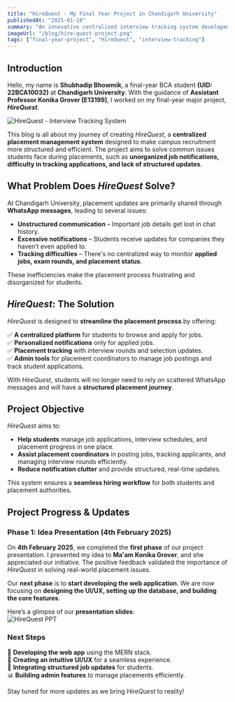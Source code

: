 ```yaml
---
title: "HireQuest - My Final Year Project in Chandigarh University"
publishedAt: "2025-01-18"
summary: "An innovative centralized interview tracking system developed as Shubhadip Bhowmik's final year project, focusing on simplifying the hiring process."
imageUrl: "/blog/hire-quest-project.png"
tags: ["final-year-project", "HireQuest", "interview-tracking"]
---
```


## Introduction

Hello, my name is **Shubhadip Bhowmik**, a final-year BCA student **(UID: 22BCA10032)** at **Chandigarh University**. With the guidance of **Assistant Professor Konika Grover [E13199]**, I worked on my final-year major project, **_HireQuest_**.

![HireQuest - Interview Tracking System](/blog/hire-quest-project.png "Discover HireQuest, a centralized system for managing student interviews and tracking applications.")

This blog is all about my journey of creating _HireQuest_, a **centralized placement management system** designed to make campus recruitment more structured and efficient. The project aims to solve common issues students face during placements, such as **unorganized job notifications, difficulty in tracking applications, and lack of structured updates**.

## What Problem Does _HireQuest_ Solve?

At Chandigarh University, placement updates are primarily shared through **WhatsApp messages**, leading to several issues:

- **Unstructured communication** – Important job details get lost in chat history.
- **Excessive notifications** – Students receive updates for companies they haven’t even applied to.
- **Tracking difficulties** – There's no centralized way to monitor **applied jobs, exam rounds, and placement status**.

These inefficiencies make the placement process frustrating and disorganized for students.

## _HireQuest_: The Solution

_HireQuest_ is designed to **streamline the placement process** by offering:

✅ **A centralized platform** for students to browse and apply for jobs.  
✅ **Personalized notifications** only for applied jobs.  
✅ **Placement tracking** with interview rounds and selection updates.  
✅ **Admin tools** for placement coordinators to manage job postings and track student applications.

With _HireQuest_, students will no longer need to rely on scattered WhatsApp messages and will have a **structured placement journey**.

## Project Objective

_HireQuest_ aims to:

- **Help students** manage job applications, interview schedules, and placement progress in one place.
- **Assist placement coordinators** in posting jobs, tracking applicants, and managing interview rounds efficiently.
- **Reduce notification clutter** and provide structured, real-time updates.

This system ensures a **seamless hiring workflow** for both students and placement authorities.

## Project Progress & Updates

### **Phase 1: Idea Presentation (4th February 2025)**

On **4th February 2025**, we completed the **first phase** of our project presentation. I presented my idea to **Ma'am Konika Grover**, and she appreciated our initiative. The positive feedback validated the importance of _HireQuest_ in solving real-world placement issues.

Our **next phase** is to **start developing the web application**. We are now focusing on **designing the UI/UX, setting up the database, and building the core features**.

Here’s a glimpse of our **presentation slides**:  
![HireQuest PPT](https://res.cloudinary.com/shubhadipbhowmik/image/upload/v1738682836/portfolio/blogs/HireQuest_km5lrz.gif)

### **Next Steps**

🚀 **Developing the web app** using the MERN stack.  
🎨 **Creating an intuitive UI/UX** for a seamless experience.  
🔔 **Integrating structured job updates** for students.  
📊 **Building admin features** to manage placements efficiently.

Stay tuned for more updates as we bring _HireQuest_ to reality!
